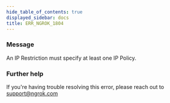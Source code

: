 ```yaml
---
hide_table_of_contents: true
displayed_sidebar: docs
title: ERR_NGROK_1804
---
```


### Message

An IP Restriction must specify at least one IP Policy.

### Further help

If you're having trouble resolving this error, please reach out to [support@ngrok.com](mailto:support@ngrok.com?subject=Help%20with%20ERR_NGROK_1804)
